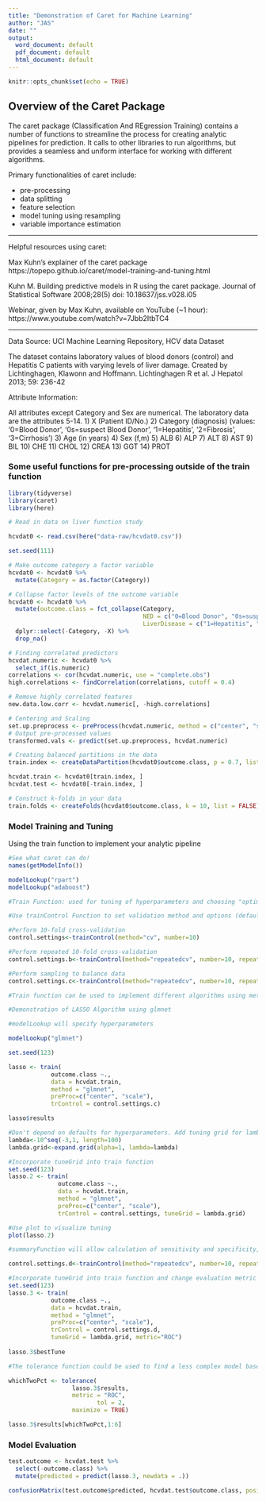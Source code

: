 ```yaml
---
title: "Demonstration of Caret for Machine Learning"
author: "JAS"
date: ""
output:
  word_document: default
  pdf_document: default
  html_document: default
---
```


```r
knitr::opts_chunk$set(echo = TRUE)
```
## Overview of the Caret Package

The caret package (Classification And REgression Training) contains a number of functions to streamline the process for creating analytic pipelines for prediction. It calls to other libraries to run algorithms, but provides a seamless and uniform interface for working with different algorithms.

Primary functionalities of caret include:

* pre-processing
* data splitting
* feature selection
* model tuning using resampling
* variable importance estimation

***

Helpful resources using caret:

Max Kuhn's explainer of the caret package
https://topepo.github.io/caret/model-training-and-tuning.html

Kuhn M. Building predictive models in R using the caret package. Journal of Statistical Software 2008;28(5) doi: 10.18637/jss.v028.i05

Webinar, given by Max Kuhn, available on YouTube (~1 hour): https://www.youtube.com/watch?v=7Jbb2ItbTC4


***
Data Source: UCI Machine Learning Repository, HCV data Dataset

The dataset contains laboratory values of blood donors (control) and Hepatitis C patients with varying levels of liver damage. Created by Lichtinghagen, Klawonn and Hoffmann. Lichtinghagen R et al. J Hepatol 2013; 59: 236-42


Attribute Information:

All attributes except Category and Sex are numerical. The laboratory data are the attributes 5-14.
1) X (Patient ID/No.)
2) Category (diagnosis) (values: '0=Blood Donor', '0s=suspect Blood Donor', '1=Hepatitis', '2=Fibrosis', '3=Cirrhosis')
3) Age (in years)
4) Sex (f,m)
5) ALB
6) ALP
7) ALT
8) AST
9) BIL
10) CHE
11) CHOL
12) CREA
13) GGT
14) PROT

### Some useful functions for pre-processing outside of the train function

```r
library(tidyverse)
library(caret)
library(here)

# Read in data on liver function study

hcvdat0 <- read.csv(here("data-raw/hcvdat0.csv"))

set.seed(111)

# Make outcome category a factor variable
hcvdat0 <- hcvdat0 %>%
  mutate(Category = as.factor(Category))

# Collapse factor levels of the outcome variable
hcvdat0 <- hcvdat0 %>%
  mutate(outcome.class = fct_collapse(Category, 
                                      NED = c("0=Blood Donor", "0s=suspect Blood Donor"), 
                                      LiverDisease = c("1=Hepatitis", "2=Fibrosis", "3=Cirrhosis"))) %>%
  dplyr::select(-Category, -X) %>%
  drop_na()

# Finding correlated predictors
hcvdat.numeric <- hcvdat0 %>%
  select_if(is.numeric)
correlations <- cor(hcvdat.numeric, use = "complete.obs")
high.correlations <- findCorrelation(correlations, cutoff = 0.4)

# Remove highly correlated features
new.data.low.corr <- hcvdat.numeric[, -high.correlations]

# Centering and Scaling
set.up.preprocess <- preProcess(hcvdat.numeric, method = c("center", "scale"))
# Output pre-processed values
transformed.vals <- predict(set.up.preprocess, hcvdat.numeric)

# Creating balanced partitions in the data
train.index <- createDataPartition(hcvdat0$outcome.class, p = 0.7, list = FALSE)

hcvdat.train <- hcvdat0[train.index, ]
hcvdat.test <- hcvdat0[-train.index, ]

# Construct k-folds in your data
train.folds <- createFolds(hcvdat0$outcome.class, k = 10, list = FALSE)

```

### Model Training and Tuning

Using the train function to implement your analytic pipeline


```r

#See what caret can do!
names(getModelInfo())

modelLookup("rpart")
modelLookup("adaboost")

#Train Function: used for tuning of hyperparameters and choosing "optimal" model

#Use trainControl Function to set validation method and options (default is bootstrap)

#Perform 10-fold cross-validation
control.settings<-trainControl(method="cv", number=10)

#Perform repeated 10-fold cross-validation
control.settings.b<-trainControl(method="repeatedcv", number=10, repeats=10)

#Perform sampling to balance data
control.settings.c<-trainControl(method="repeatedcv", number=10, repeats=10, sampling="down")

#Train function can be used to implement different algorithms using method=

#Demonstration of LASSO Algorithm using glmnet

#modelLookup will specify hyperparameters

modelLookup("glmnet")

set.seed(123)

lasso <- train(
            outcome.class ~.,
            data = hcvdat.train,
            method = "glmnet",
            preProc=c("center", "scale"),
            trControl = control.settings.c)

lasso$results

#Don't depend on defaults for hyperparameters. Add tuning grid for lambda and alpha (but set alpha to 1 for LASSO)
lambda<-10^seq(-3,1, length=100)
lambda.grid<-expand.grid(alpha=1, lambda=lambda)

#Incorporate tuneGrid into train function 
set.seed(123)
lasso.2 <- train(
              outcome.class ~.,
              data = hcvdat.train,
              method = "glmnet",
              preProc=c("center", "scale"),
              trControl = control.settings, tuneGrid = lambda.grid)

#Use plot to visualize tuning
plot(lasso.2)

#summaryFunction will allow calculation of sensitivity and specificity, classProbs= TRUE will allow the calculation of predicted probabilities

control.settings.d<-trainControl(method="repeatedcv", number=10, repeats=5, sampling="down", classProbs = TRUE, summaryFunction = twoClassSummary)

#Incorporate tuneGrid into train function and change evaluation metric to area under ROC curve
set.seed(123)
lasso.3 <- train(
            outcome.class ~.,
            data = hcvdat.train,
            method = "glmnet",
            preProc=c("center", "scale"),
            trControl = control.settings.d,
            tuneGrid = lambda.grid, metric="ROC")
  
lasso.3$bestTune

#The tolerance function could be used to find a less complex model based on (x-xbest)/xbestx 100, which is #the percent difference. For example, to select parameter values based on a 2% loss of performance:

whichTwoPct <- tolerance(
                  lasso.3$results,
                  metric = "ROC", 
                         tol = 2,
                  maximize = TRUE) 

lasso.3$results[whichTwoPct,1:6]


```

### Model Evaluation

```r
test.outcome <- hcvdat.test %>%
  select(-outcome.class) %>%
  mutate(predicted = predict(lasso.3, newdata = .))

confusionMatrix(test.outcome$predicted, hcvdat.test$outcome.class, positive = "LiverDisease")


```





